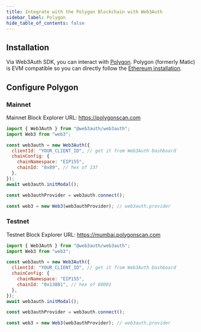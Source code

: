 ```yaml
---
title: Integrate with the Polygon Blockchain with Web3Auth
sidebar_label: Polygon
hide_table_of_contents: false
---
```


## Installation

Via Web3Auth SDK, you can interact with [Polygon](https://polygon.technology/). Polygon (formerly Matic) is EVM compatible so you can directly follow
the [Ethereum installation](./ethereum).

## Configure Polygon

### Mainnet

Mainnet Block Explorer URL: https://polygonscan.com

```js
import { Web3Auth } from "@web3auth/web3auth";
import Web3 from "web3";

const web3auth = new Web3Auth({
  clientId: "YOUR_CLIENT_ID", // get it from Web3Auth Dashboard
  chainConfig: {
    chainNamespace: "EIP155",
    chainId: "0x89", // hex of 137
  },
});
await web3auth.initModal();

const web3authProvider = web3auth.connect();

const web3 = new Web3(web3authProvider); // web3auth.provider
```

### Testnet

Testnet Block Explorer URL: https://mumbai.polygonscan.com

```js
import { Web3Auth } from "@web3auth/web3auth";
import Web3 from "web3";

const web3auth = new Web3Auth({
  clientId: "YOUR_CLIENT_ID", // get it from Web3Auth Dashboard
  chainConfig: {
    chainNamespace: "EIP155",
    chainId: "0x13881", // hex of 80001
  },
});
await web3auth.initModal();

const web3authProvider = web3auth.connect();

const web3 = new Web3(web3authProvider); // web3auth.provider
```
